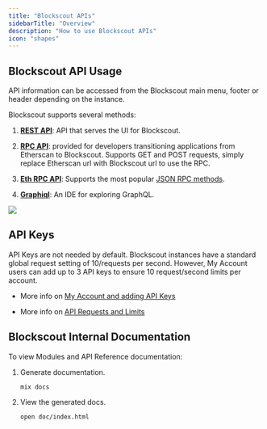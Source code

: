 ```yaml
---
title: "Blockscout APIs"
sidebarTitle: "Overview"
description: "How to use Blockscout APIs"
icon: "shapes"
---
```


## Blockscout API Usage

API information can be accessed from the Blockscout main menu, footer or header depending on the instance.

Blockscout supports several methods:

1. [**REST API**](/devs/apis/rest): API that serves the UI for Blockscout.

2. [**RPC API**](/devs/apis/rpc): provided for developers transitioning applications from Etherscan to Blockscout. Supports GET and POST requests, simply replace Etherscan url with Blockscout url to use the RPC.

3. [**Eth RPC API**](/devs/apis/rpc/eth-rpc): Supports the most popular [JSON RPC methods](https://ethereum.github.io/execution-apis/api-documentation/).

4. [**Graphiql**](https://github.com/graphql/graphiql): An IDE for exploring GraphQL.

<Frame caption="API access in new instance">
  <img src="/images/f076d763-image.jpeg" />
</Frame>

## API Keys

API Keys are not needed by default. Blockscout instances have a standard global request setting of 10/requests per second. However, My Account users can add up to 3 API keys to ensure 10 request/second limits per account.

* More info on [My Account and adding API Keys](/using-blockscout/my-account/api-keys)

* More info on [API Requests and Limits](/devs/apis/requests-and-limits)

## Blockscout Internal Documentation

To view Modules and API Reference documentation:

1. Generate documentation.

   `mix docs`

2. View the generated docs.

   `open doc/index.html`



